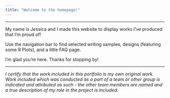 ```yaml
---
title: "Welcome to the homepage!"
---
```


------------------------------------------------------------------------

My name is Jessica and I made this website to display works I've produced that I'm proud of!

Use the navigation bar to find selected writing samples, designs (featuring some R Plots), and a little FAQ page.

I'm glad you're here. Thanks for stopping by!

---

*I certify that the work included in this portfolio is my own original work. Work included which was conducted as a part of a team or other group is indicated and attributed as such - the other team members are named and a true description of my role in the project is included.*\

